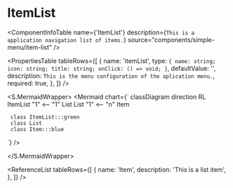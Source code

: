 

<Meta title="ApplicationModel/Components/SimpleMenu/ItemList/docs" />

# ItemList

<ComponentInfoTable
  name={'ItemList'}
  description={`This is a application navigation list of items.`}
  source="components/simple-menu/item-list"
/>

<PropertiesTable
  tableRows={[
    {
      name: 'itemList',
      type: `{
              name: string;
              icon: string;
              title: string;
              onClick: () => void;
            }`,
      defaultValue: '',
      description: `This is the menu configuration of the aplication menu.`,
      required: true,
    },
  ]}
/>

<S.MermaidWrapper>
<Mermaid
  chart={`
     classDiagram
     direction RL
     ItemList "1" <-- "1" List
     List "1" <-- "n" Item

     class ItemList:::green
     class List
     class Item:::blue

`}
/>

</S.MermaidWrapper>

<ReferenceList
  tableRows={[
    {
      name: 'Item',
      description: 'This is a list item',
    },
  ]}
/>
